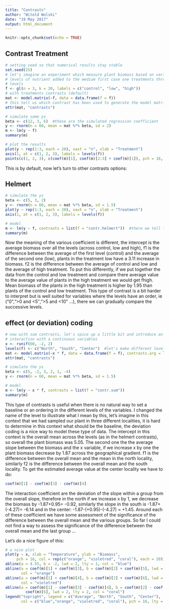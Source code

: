 ```yaml
---
title: "Contrasts"
author: "Witold Wolski"
date: "19 May 2017"
output: html_document
---
```


```r
knitr::opts_chunk$set(echo = TRUE)
```


## Contrast Treatment

```r

# setting seed so that numerical results stay stable
set.seed(25)
# let's imagine an experiment which measure plant biomass based on various
# levels of nutrient added to the medium first case one treatments three
# levels
f <- gl(n = 3, k = 20, labels = c("control", "low", "high"))
# with treatments contrasts (default)
mat <- model.matrix(~f, data = data.frame(f = f))
# this tell us which contrast has been used to generate the model matrix
attr(mat, "contrasts")
```


```r
# simulate some ys
beta <- c(12, 3, 6)  #these are the simulated regression coefficient
y <- rnorm(n = 60, mean = mat %*% beta, sd = 2)
m <- lm(y ~ f)
summary(m)
```


```r
# plot the results
plot(y ~ rep(1:3, each = 20), xaxt = "n", xlab = "Treatment")
axis(1, at = c(1, 2, 3), labels = levels(f))
points(c(1, 2, 3), c(coef(m)[1], coef(m)[2:3] + coef(m)[1]), pch = 16, cex = 2)

```

This is by default, now let’s turn to other contrasts options:

## Helmert

```r
# simulate the ys
beta <- c(5, 3, 2)
y <- rnorm(n = 60, mean = mat %*% beta, sd = 1.5)
plot(y ~ rep(1:3, each = 20), xaxt = "n", xlab = "Treatment")
axis(1, at = c(1, 2, 3), labels = levels(f))

# model
m <- lm(y ~ f, contrasts = list(f = "contr.helmert"))  #there we tell the model to use helmert contrast to build the model
summary(m)

```

Now the meaning of the various coefficient is different, the intercept is the average biomass over all the levels (across control, low and high), f1 is the difference between the average of the first level (control) and the average of the second one (low), plants in the treatment low have a 3.11 increase in biomass. f2 is the difference between the average of control and low and the average of high treatment. To put this differently, if we put together the data from the control and low treatment and compare there average value to the average value of plants in the high treatment we would get fhigh. Mean biomass of the plants in the high treatment is higher by 1.95 than plants of the control and low treatment. This type of contrast is a bit harder to interpret but is well suited for variables where the levels have an order, ie (“0”,“>0 and <5″,”>5 and <10” …), there we can gradually compare the successive levels.


## effect (or deviation) coding


```r
# now with sum contrasts, let's spice up a little bit and introduce an
# interaction with a continuous variables
x <- runif(60, -2, 2)
levels(f) <- c("North", "South", "Center")  #let's make different level which cannot easily be given an order or a baseline
mat <- model.matrix(~x * f, data = data.frame(f = f), contrasts.arg = list(f = "contr.sum"))
attr(mat, "contrasts")
```




```r

# simulate the ys
beta <- c(5, -2, 3, 2, 1, -4)
y <- rnorm(n = 60, mean = mat %*% beta, sd = 1.5)

# model
m <- lm(y ~ x * f, contrasts = list(f = "contr.sum"))
summary(m)

```

This type of contrasts is useful when there is no natural way to set a baseline or an ordering in the different levels of the variables. I changed the name of the level to illustrate what I mean by this, let’s imagine in this context that we had sampled our plant in three different localities, it is hard to determine in this context what should be the baseline, the deviation coding is a nice way to model these type of data. The intercept in this context is the overall mean across the levels (as in the helmert contrasts), so overall the plant biomass was 5.05. The second one the the average slope between the biomass and the x variable, if we increase x by one the plant biomass decrease by 1.87 across the geographical gradient. f1 is the difference between the overall mean and the mean in the north locality, similarly f2 is the difference between the overall mean and the south locality. To get the estimated average value at the center locality we have to do:

```r
coef(m)[1] - coef(m)[3] - coef(m)[4]

```


The interaction coefficient are the deviation of the slope within a group from the overall slope, therefore in the north if we increase x by 1, we decrease the biomass by -1.87+0.95= -0.92, similarly the slope in the south is -1.87+(-4.27)= -6.14 and in the center: -1.87-(+0.95)-(-4.27) = +1.45. Around each of these coefficient we have some assessment of the significance of the difference between the overall mean and the various groups. So far I could not find a way to assess the significance of the difference between the overall mean and the last group …

Let’s do a nice figure of this:

```r
# a nice plot
plot(y ~ x, xlab = "Temperature", ylab = "Biomass",
     pch = 16, col = rep(c("orange", "violetred", "coral"), each = 20))
abline(a = 4.55, b = -2, lwd = 2, lty = 1, col = "blue")
abline(a = coef(m)[1] + coef(m)[3], b = coef(m)[2] + coef(m)[5], lwd = 2, lty = 2,
       col = "orange")
abline(a = coef(m)[1] + coef(m)[4], b = coef(m)[2] + coef(m)[6], lwd = 2, lty = 2,
       col = "violetred")
abline(a = coef(m)[1] - coef(m)[3] - coef(m)[4], b = coef(m)[2] - coef(m)[5] -
         coef(m)[6], lwd = 2, lty = 2, col = "coral")
legend("topright", legend = c("Average", "North", "South", "Center"),
       col = c("blue","orange", "violetred", "coral"), pch = 16, lty = c(1, 2, 2, 2), bty = "n")
```